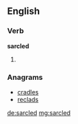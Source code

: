 ==English==

===Verb===
'''sarcled'''

# {{en-past of|sarcle}}

===Anagrams===
* [[cradles#English|cradles]]
* [[reclads#English|reclads]]

[[de:sarcled]]
[[mg:sarcled]]